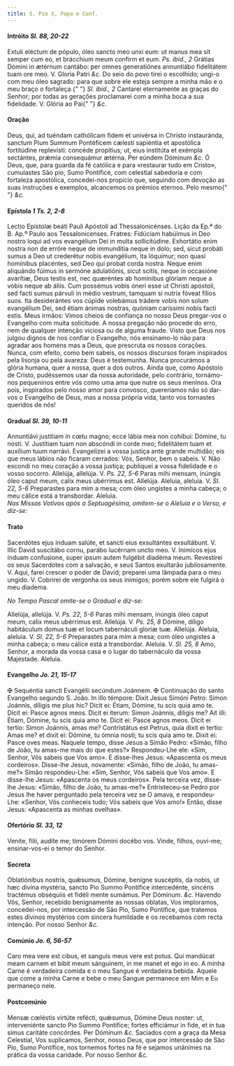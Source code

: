```yaml
---
title: S. Pio X, Papa e Conf.
---
```


<h4 class="text-center">
  Intróito <em>Sl. 88, 20-22</em>
</h4>
<div class="grid grid-cols-2 gap-5">
  <span class="text-justify">
    Extuli eléctum de pópulo, óleo sancto meo unxi eum: ut manus mea sit semper
    cum eo, et brácchium meum confirm et eum. <em>Ps. ibid., 2</em> Grátias
    Dómini in ætérnum cantábo: per omnes generatiónes annuntiábo fidelitátem
    tuam ore meo. V. Gloria Patri <em>&c.</em>
  </span>
  <span class="text-justify">
    Do seio do povo tirei o escolhido; ungi-o com meu óleo sagrado: para que
    sobre ele esteja sempre a minha mão e o meu braço o fortaleça.{" "}
    <em>Sl. ibid., 2</em> Cantarei eternamente as graças do Senhor; por todas as
    gerações proclamarei com a minha boca a sua fidelidade. V. Glória ao Pai{" "}
    <em>&c.</em>
  </span>
</div>

<h4 class="text-center">Oração</h4>
<div class="grid grid-cols-2 gap-5">
  <span class="text-justify">
    Deus, qui, ad tuéndam cathólicam fidem et univérsa in Christo instauránda,
    sanctum Pium Summum Pontéficem cælesti sapiéntia et apostólica fortitúdine
    replevísti: concéde propítius; ut, eius institúta et exémpla sectántes,
    prǽmia consequámur ætérna. Per eúndem Dóminum <em>&c.</em>
  </span>
  <span class="text-justify">
    Ó Deus, que, para guarda da fé católica e para «restaurar tudo em Cristo»,
    cumulastes São pio, Sumo Pontífice, com celestial sabedoria e com fortaleza
    apostólica, concedei-nos propício que, seguindo com devoção as suas
    instruções e exemplos, alcancemos os prémios eternos. Pelo mesmo{" "}
    <em>&c.</em>
  </span>
</div>

<h4 class="text-center">
  Epístola <em>1 Ts. 2, 2-8</em>
</h4>
<div class="grid grid-cols-2 gap-5">
  <span class="text-justify">
    Lectio Epístolæ beáti Pauli Apóstoli ad Thessalonicénses.
  </span>
  <span class="text-justify">
    Lição da Ep.ª do B. Ap.º Paulo aos Tessalonicenses.
  </span>
  <span class="text-justify">
    Fratres: Fidúciam habúimus in Deo nostro loqui ad vos evangélium Dei in
    multa sollicitúdine. Exhortátio enim nostra non de erróre neque de
    immundítia neque in dolo; sed, sicut probáti sumus a Deo ut crederétur nobis
    evangélium, ita lóquimur; non quasi homínibus placéntes, sed Deo qui probat
    corda nostra. Neque enim aliquándo fúimus in sermóne adulatiónis, sicut
    scitis, neque in occasióne avarítiæ, Deus testis est, nec quæréntes ab
    homínibus glóriam neque a vobis neque ab áliis. Cum possémus vobis óneri
    esse ut Christi apóstoli, sed facti sumus párvuli in médio vestrum, tamquam
    si nutrix fóveat fílios suos. Ita desiderántes vos cúpide volebámus trádere
    vobis non solum evangélium Dei, sed étiam ánimas nostras, quóniam caríssimi
    nobis facti estis.
  </span>
  <span class="text-justify">
    Meus irmãos: Vimos cheios de confiança no nosso Deus pregar-vos o Evangelho
    com muita solicitude. A nossa pregação não procede do erro, nem de qualquer
    intenção viciosa ou de alguma fraude. Visto que Deus nos julgou dignos de
    nos confiar o Evangelho, nós ensinamo-lo não para agradar aos homens mas a
    Deus, que prescruta os nossos corações. Nunca, com efeito, como bem sabeis,
    os nossos discursos foram inspirados pela lisonja ou pela avareza: Deus é
    testemunha. Nunca procurámos a glória humana, quer a nossa, quer a dos
    outros. Ainda que, como Apóstolo de Cristo, pudéssemos usar da nossa
    autoridade, pelo contrário, tornámo-nos pequeninos entre vós como uma ama
    que nutre os seus meninos. Ora pois, inspirados pelo nosso amor para
    convosco, quereríamos não só dar-vos o Evangelho de Deus, mas a nossa
    própria vida, tanto vos tornastes queridos de nós!
  </span>
</div>

<h4 class="text-center">
  Gradual <em>Sl. 39, 10-11</em>
</h4>
<div class="grid grid-cols-2 gap-5">
  <span class="text-justify">
    Annuntiávi justítiam in cœtu magno; ecce lábia mea non cohíbui: Dómine, tu
    nosti. V. Justítiam tuam non abscóndi in corde meo; fidelitátem tuam et
    auxílium tuum narrávi.
  </span>
  <span class="text-justify">
    Evangelizei a vossa justiça ante grande multidão; eis que meus lábios não
    ficaram cerrados: Vós, Senhor, bem o sabeis. V. Não escondi no meu coração a
    vossa justiça; publiquei a vossa fidelidade e o vosso socorro.
  </span>
  <span class="text-justify">
    Allelúja, allelúja. V. <em>Ps. 22, 5-6</em> Paras mihi mensam, inúngis óleo
    caput meum, calix meus ubérrimus est. Allelúja.
  </span>
  <span class="text-justify">
    Aleluia, aleluia. V. <em>Sl. 22, 5-6</em> Preparastes para mim a mesa; com
    óleo ungistes a minha cabeça; o meu cálice está a transbordar. Aleluia.
  </span>
</div>

<em>
  Nas Missas Votivas após a Septuagésima, omitem-se o Aleluia e o Verso, e
  diz-se:
</em>

<h4 class="text-center">Trato</h4>
<div class="grid grid-cols-2 gap-5">
  <span class="text-justify">
    Sacerdótes ejus induam salúte, et sancti eius exsultántes exsultábunt. V.
    Illic David suscitábo cornu, parábo lucérnam uncto meo. V. Inimícos ejus
    índuam confusione, super ipsum autem fulgébit diadéma meum.
  </span>
  <span class="text-justify">
    Revestirei os seus Sacerdotes com a salvação, e seus Santos exultarão
    jubilosamente. V. Aqui, farei crescer o poder de David; preparei uma lâmpada
    para o meu ungido. V. Cobrirei de vergonha os seus inimigos; porém sobre ele
    fulgirá o meu diadema.
  </span>
</div>

<em>No Tempo Pascal omite-se o Gradual e diz-se:</em>

<div class="grid grid-cols-2 gap-5">

<span class="text-justify">
Allelúja, allelúja. V. <em>Ps. 22, 5-6</em> Paras mihi mensam, inúngis óleo caput meum, calix meus ubérrimus est. Allelúja. V. <em>Ps. 25, 8</em> Dómine, díligo habitáculum domus tuæ et locum tabernáculi gloriæ tuæ. Allelúja.

</span>
<span class="text-justify">
Aleluia, aleluia. V. <em>Sl. 22, 5-6</em> Preparastes para mim a mesa; com óleo ungistes a minha cabeça; o meu cálice está a transbordar. Aleluia. V. <em>Sl. 25, 8</em> Amo, Senhor, a morada da vossa casa e o lugar do tabernáculo da vossa Majestade. Aleluia.
</span>
</div>

<h4 class="text-center">
  Evangelho <em>Jo. 21, 15-17</em>
</h4>
<div class="grid grid-cols-2 gap-5">
  <span class="text-justify">
    <span class="text-danger">&#10016;</span> Sequéntia sancti Evangélii
    secúndum Joánnem.
  </span>
  <span class="text-justify">
    <span class="text-danger">&#10016;</span> Continuação do santo Evangelho
    segundo S. João.
  </span>
  <span class="text-justify">
    In illo témpore: Dixit Jesus Simóni Petro: Simon Joánnis, díligis me plus
    hic? Dicit ei: Étiam, Dómine, tu scis quia amo te. Dicit ei: Pasce agnos
    meos. Dicit ei íterum: Simon Joánnis, diligis me? Ait illi: Étiam, Dómine,
    tu scis quia amo te. Dicit ei: Pasce agnos meos. Dicit ei tertio: Simon
    Joánnis, amas me? Contristátus est Petrus, quia dixit ei tertio: Amas me? et
    dixit ei: Dómine, tu ómnia nosti; tu scis quia amo te. Dixit ei: Pasce oves
    meas.
  </span>
  <span class="text-justify">
    Naquele tempo, disse Jesus a Simão Pedro: «Simão, filho de João, tu amas-me
    mais do que estes?» Respondeu-Lhe ele: «Sim, Senhor, Vós sabeis que Vos
    amo». E disse-lhes Jesus: «Apascenta os meus cordeiros». Disse-lhe Jesus,
    novamente: «Simão, filho de João, tu amas-me?» Simão respondeu-Lhe: «Sim,
    Senhor, Vós sabeis que Vos amo». E disse-lhe Jesus: «Apascenta os meus
    cordeiros». Pela terceira vez, disse-lhe Jesus: «Simão, filho de João, tu
    amas-me?» Entristeceu-se Pedro por Jesus lhe haver perguntado pela terceira
    vez se O amava, e respondeu-Lhe: «Senhor, Vós conheceis tudo; Vós sabeis que
    Vos amo!» Então, disse Jesus: «Apascenta as minhas ovelhas».
  </span>
</div>

<h4 class="text-center">
  Ofertório <em>Sl. 33, 12</em>
</h4>
<div class="grid grid-cols-2 gap-5">
  <span class="text-justify">
    Veníte, filii, audíte me; timórem Dómini docébo vos.
  </span>
  <span class="text-justify">
    Vinde, filhos, ouvi-me; ensinar-vos-ei o temor do Senhor.
  </span>
</div>

<h4 class="text-center">Secreta</h4>
<div class="grid grid-cols-2 gap-5">
  <span class="text-justify">
    Oblatiónibus nostris, quǽsumus, Dómine, benígne suscéptis, da nobis, ut hæc
    divína mystéria, sancto Pio Summo Pontífice intercedénte, sincéris tractémus
    obséquiis et fidéli mente sumámus. Per Dóminum. <em>&c.</em>
  </span>
  <span class="text-justify">
    Havendo Vós, Senhor, recebido benignamente as nossas oblatas, Vos
    imploramos, concedei-nos, por intercessão de São Pio, Sumo Pontífice, que
    tratemos estes divinos mystérios com sincera humildade e os recebamos com
    recta intenção. Por nosso Senhor <em>&c.</em>
  </span>
</div>

<h4 class="text-center">
  Comúnio <em>Jo. 6, 56-57</em>
</h4>
<div class="grid grid-cols-2 gap-5">
  <span class="text-justify">
    Caro mea vere est cibus, et sanguis meus vere est potus. Qui mandúcat meam
    carnem et bibit meum sánguinem, in me manet et ego in eo.
  </span>
  <span class="text-justify">
    A minha Carne é verdadeira comida e o meu Sangue é verdadeira bebida. Aquele
    que come a minha Carne e bebe o meu Sangue permanece em Mim e Eu permaneço
    nele.
  </span>
</div>

<h4 class="text-center">Postcomúnio</h4>
<div class="grid grid-cols-2 gap-5">
  <span class="text-justify">
    Mensæ cœléstis virtúte refécti, quǽsumus, Dómine Deus noster: ut,
    interveniénte sancto Pio Summo Pontífice; fortes efficiámur in fide, et in
    tua simus caritáte concórdes. Per Dóminum <em>&c.</em>
  </span>
  <span class="text-justify">
    Saciados com a graça da Mesa Celestial, Vos suplicamos, Senhor, nosso Deus,
    que por intercessão de São Pio, Sumo Pontífice, nos tornemos fortes na fé e
    sejamos unânimes na prática da vossa caridade. Por nosso Senhor <em>&c.</em>
  </span>
</div>
